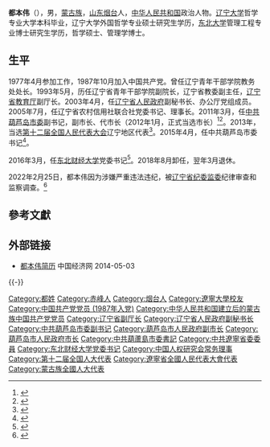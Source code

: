 '''都本伟'''（{{bd|1958年|1月|}}），男，[[蒙古族|蒙古族]]，[[山东|山东]][[烟台|烟台]]人，[[中华人民共和国|中华人民共和国]]政治人物。[[辽宁大学|辽宁大学]]哲学专业大学本科毕业，辽宁大学外国哲学专业硕士研究生学历，[[东北大学_(中国)|东北大学]]管理工程专业博士研究生学历，哲学硕士、管理学博士。

== 生平 ==
1977年4月参加工作，1987年10月加入中国共产党。曾任辽宁青年干部学院教务处处长。1993年5月，历任辽宁省青年干部学院副院长，辽宁省教委副主任，[[辽宁省教育厅|辽宁省教育厅]]副厅长。2003年4月，任[[辽宁省人民政府|辽宁省人民政府]]副秘书长、办公厅党组成员。2005年7月，任辽宁省农村信用社联合社党委书记、理事长。2011年3月，任[[中共葫芦岛市委|中共葫芦岛市委]]副书记，副市长、代市长（2012年1月，正式当选市长）<ref>{{cite web|accessdate=2014-06-04|url=http://district.ce.cn/newarea/sddy/201401/13/t20140113_2112491_1.shtml|title=孙兆林当选葫芦岛市人大主任 都本伟为市长|publisher=中国经济网|archive-date=2014-05-03|archive-url=https://web.archive.org/web/20140503184445/http://district.ce.cn/newarea/sddy/201401/13/t20140113_2112491_1.shtml|dead-url=no}}</ref><ref>{{cite web|accessdate=2014-07-12|url=http://district.ce.cn/zt/zlk/bg/201401/29/t20140129_2233214.shtml|title=葫芦岛市政府工作报告 (2014年1月8日 都本伟)|publisher=中国经济网|archive-date=2014-07-14|archive-url=https://web.archive.org/web/20140714142500/http://district.ce.cn/zt/zlk/bg/201401/29/t20140129_2233214.shtml|dead-url=no}}</ref>。2013年，当选[[第十二届全国人民代表大会|第十二届全国人民代表大会]]辽宁地区代表<ref>{{cite news|title=全国人大代表信息-都本伟|url= http://210.82.31.1:8084/delegate/viewDelegate.action?dbid=120434|accessdate=2013-03-28|newspaper=全国人大网|archive-url=https://web.archive.org/web/20160305224306/http://www.npc.gov.cn/delegate/viewDelegate.action?dbid=120434|archive-date=2016-03-05|dead-url=yes}}</ref>。2015年4月，任中共葫芦岛市委书记<ref>{{cite web|accessdate=2016-09-18|url=http://district.ce.cn/newarea/sddy/201504/17/t20150417_5141594_1.shtml|title=戴炜任葫芦岛市代市长 都本伟已任市委书记|publisher=中国经济网|archive-date=2016-09-19|archive-url=https://web.archive.org/web/20160919152626/http://district.ce.cn/newarea/sddy/201504/17/t20150417_5141594_1.shtml|dead-url=no}}</ref>。

2016年3月，任[[东北财经大学|东北财经大学]]党委书记<ref>{{cite web|accessdate=2016-09-18|url=http://www.thepaper.cn/newsDetail_forward_1440498|title=孙轶任辽宁省葫芦岛市委书记，前任都本伟调任东北财经大学|publisher=澎湃新闻|archive-date=2016-09-19|archive-url=https://web.archive.org/web/20160919151234/http://www.thepaper.cn/newsDetail_forward_1440498|dead-url=no}}</ref>。2018年8月卸任，翌年3月退休。

2022年2月25日，都本伟因为涉嫌严重违法违纪，被[[辽宁省监察委员会|辽宁省纪委监委]]纪律审查和监察调查。<ref>{{cite web |author1=中央纪委国家监察委官方网站 |title=东北财经大学党委原书记都本伟接受审查调查 |url=http://district.ce.cn/newarea/sddy/202202/25/t20220225_37357518.shtml |website=中国经济网地方党政领导资料库 |accessdate=2022-02-26}}</ref>

== 參考文獻 ==
{{reflist}}

== 外部链接 ==
* [http://district.ce.cn/newarea/sddy/201401/13/t20140113_2112491_1.shtml 都本伟简历] {{Wayback|url=http://district.ce.cn/newarea/sddy/201401/13/t20140113_2112491_1.shtml |date=20140503184445 }} 中国经济网 2014-05-03

{{-}}
{{start box}}
{{s-ppo|cpc}}
{{s-before|[[孙兆林|孙兆林]]}}
{{s-title|[[中国共产党葫芦岛市委员会|中国共产党葫芦岛市委员会]]书记|2015年4月—2016年3月}}
{{s-after|[[孙轶_(1958年)|孙轶]]}}
{{s-gov|prc}}
{{s-before|[[孙兆林|孙兆林]]}}
{{s-title|[[葫芦岛市人民政府|葫芦岛市人民政府]]市长|2011年3月－2015年4月}}
{{s-after|[[戴炜|戴炜]]}}
{{end box}}

{{中共十九大以來的反腐敗工作}}

{{Authority control}}
{{DEFAULTSORT:D都}}
[[Category:都姓|Category:都姓]]
[[Category:赤峰人|Category:赤峰人]]
[[Category:烟台人|Category:烟台人]]
[[Category:遼寧大學校友|Category:遼寧大學校友]]
[[Category:中国共产党党员_(1987年入党)|Category:中国共产党党员 (1987年入党)]]
[[Category:中华人民共和国建立后的蒙古族中国共产党党员|Category:中华人民共和国建立后的蒙古族中国共产党党员]]
[[Category:辽宁省副厅长|Category:辽宁省副厅长]]
[[Category:辽宁省人民政府副秘书长|Category:辽宁省人民政府副秘书长]]
[[Category:中共葫芦岛市委副书记|Category:中共葫芦岛市委副书记]]
[[Category:葫芦岛市人民政府副市长|Category:葫芦岛市人民政府副市长]]
[[Category:葫芦岛市人民政府市长|Category:葫芦岛市人民政府市长]]
[[Category:中共葫蘆島市委書記|Category:中共葫蘆島市委書記]]
[[Category:中共遼寧省委委員|Category:中共遼寧省委委員]]
[[Category:东北财经大学党委书记|Category:东北财经大学党委书记]]
[[Category:中国人权研究会常务理事|Category:中国人权研究会常务理事]]
[[Category:第十二届全国人大代表|Category:第十二届全国人大代表]]
[[Category:遼寧省全國人民代表大會代表|Category:遼寧省全國人民代表大會代表]]
[[Category:蒙古族全國人大代表|Category:蒙古族全國人大代表]]